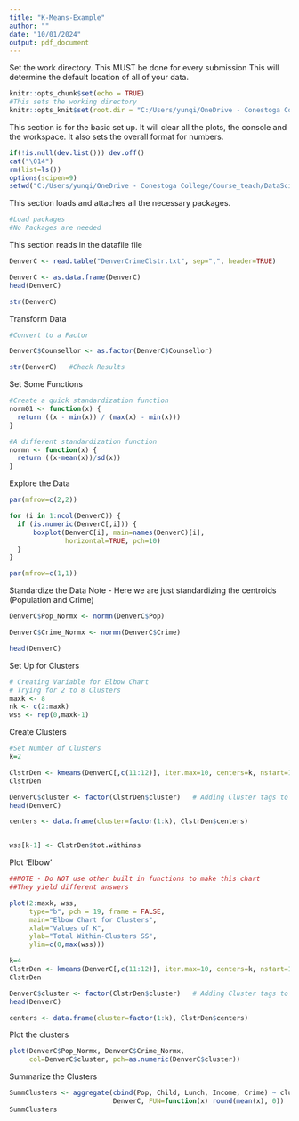 ```yaml
---
title: "K-Means-Example"
author: ""
date: "10/01/2024"
output: pdf_document
---
```


Set the work directory. 
This MUST be done for every submission
This will determine the default location of all of your data.

```r
knitr::opts_chunk$set(echo = TRUE)
#This sets the working directory
knitr::opts_knit$set(root.dir = "C:/Users/yunqi/OneDrive - Conestoga College/Conestoga_College/DataScience_Conestoga_2309/Lec_W6")

```

This section is for the basic set up.
It will clear all the plots, the console and the workspace.
It also sets the overall format for numbers.

```r
if(!is.null(dev.list())) dev.off()
cat("\014") 
rm(list=ls())
options(scipen=9)
setwd("C:/Users/yunqi/OneDrive - Conestoga College/Course_teach/DataScience8435_24F/Week_6")

```
This section loads and attaches all the necessary packages.

```r
#Load packages
#No Packages are needed
```

This section reads in the datafile file

```r

DenverC <- read.table("DenverCrimeClstr.txt", sep=",", header=TRUE)

DenverC <- as.data.frame(DenverC)
head(DenverC)

str(DenverC)

```
Transform Data

```r

#Convert to a Factor

DenverC$Counsellor <- as.factor(DenverC$Counsellor)

str(DenverC)   #Check Results


```

Set Some Functions
```r

#Create a quick standardization function
norm01 <- function(x) {
  return ((x - min(x)) / (max(x) - min(x)))
}

#A different standardization function
normn <- function(x) {
  return ((x-mean(x))/sd(x))
}

```


Explore the Data
```r


par(mfrow=c(2,2))

for (i in 1:ncol(DenverC)) {
  if (is.numeric(DenverC[,i])) {
      boxplot(DenverC[i], main=names(DenverC)[i],
              horizontal=TRUE, pch=10)
  }
}

par(mfrow=c(1,1))


```
Standardize the Data
Note - Here we are just standardizing the centroids (Population and Crime)

```r

DenverC$Pop_Normx <- normn(DenverC$Pop)

DenverC$Crime_Normx <- normn(DenverC$Crime)

head(DenverC)
```


Set Up for Clusters
```r

# Creating Variable for Elbow Chart
# Trying for 2 to 8 Clusters
maxk <- 8
nk <- c(2:maxk)
wss <- rep(0,maxk-1)

```
Create Clusters
```r

#Set Number of Clusters
k=2

ClstrDen <- kmeans(DenverC[,c(11:12)], iter.max=10, centers=k, nstart=10)
ClstrDen

DenverC$cluster <- factor(ClstrDen$cluster)   # Adding Cluster tags to variables
head(DenverC)

centers <- data.frame(cluster=factor(1:k), ClstrDen$centers)


wss[k-1] <- ClstrDen$tot.withinss
```


Plot 'Elbow'
```r

##NOTE - Do NOT use other built in functions to make this chart
##They yield different answers

plot(2:maxk, wss,
     type="b", pch = 19, frame = FALSE,
     main="Elbow Chart for Clusters",
     xlab="Values of K",
     ylab="Total Within-Clusters SS",
     ylim=c(0,max(wss)))
```

```r
k=4
ClstrDen <- kmeans(DenverC[,c(11:12)], iter.max=10, centers=k, nstart=10)
ClstrDen

DenverC$cluster <- factor(ClstrDen$cluster)   # Adding Cluster tags to variables
head(DenverC)

centers <- data.frame(cluster=factor(1:k), ClstrDen$centers)
```



Plot the clusters
```r
plot(DenverC$Pop_Normx, DenverC$Crime_Normx,
     col=DenverC$cluster, pch=as.numeric(DenverC$cluster))

```

Summarize the Clusters
```r
SummClusters <- aggregate(cbind(Pop, Child, Lunch, Income, Crime) ~ cluster,
                          DenverC, FUN=function(x) round(mean(x), 0))
SummClusters

```


